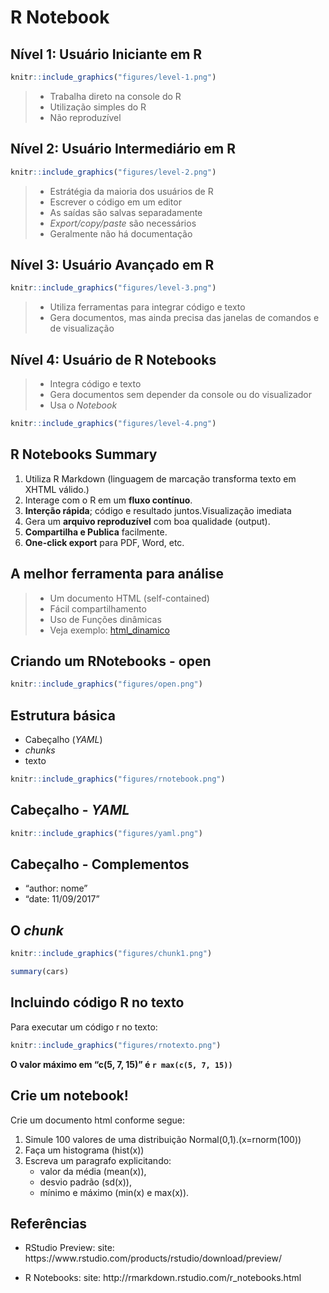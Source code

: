 
# R Notebook

## Nível 1: Usuário Iniciante em R 


```r
knitr::include_graphics("figures/level-1.png")
```

> - Trabalha direto na console do R
> - Utilização simples do R
> - Não reproduzível


## Nível 2: Usuário Intermediário em R


```r
knitr::include_graphics("figures/level-2.png")
```



> - Estrátégia da maioria dos usuários de R
> - Escrever o código em um editor 
> - As saídas são salvas separadamente
> - *Export/copy/paste* são necessários
> - Geralmente não há documentação 


## Nível 3: Usuário Avançado em R

```r
knitr::include_graphics("figures/level-3.png")
```

> - Utiliza ferramentas para integrar código e texto
> - Gera documentos, mas ainda precisa das janelas de comandos e de visualização 


## Nível 4: Usuário de R Notebooks

> - Integra código e texto
> - Gera documentos sem depender da console ou do visualizador
> - Usa o *Notebook*



```r
knitr::include_graphics("figures/level-4.png")
```

## R Notebooks Summary

1. Utiliza R Markdown (linguagem de marcação transforma texto em XHTML válido.)
1. Interage com o  R em um **fluxo contínuo**.
1. **Interção rápida**; código e resultado juntos.Visualização imediata 
1. Gera um **arquivo reproduzível** com boa qualidade (output).
1. **Compartilha e Publica** facilmente.
1. **One-click export** para PDF, Word, etc.


## A melhor ferramenta para análise

>- Um documento HTML (self-contained)
>- Fácil compartilhamento
>- Uso de Funções dinâmicas
>- Veja exemplo: [html_dinamico](file:///C:/Users/Cassio/Documents/cassio/Trabalhos/Programas%20em%20R/rmark/html_dinamico.html)

## Criando um RNotebooks - open


```r
knitr::include_graphics("figures/open.png")
```


## Estrutura básica

- Cabeçalho (*YAML*)
- *chunks*
- texto

```r
knitr::include_graphics("figures/rnotebook.png")
```



## Cabeçalho - *YAML*

```r
knitr::include_graphics("figures/yaml.png")
```



## Cabeçalho - Complementos

- "author: nome "
- "date: 11/09/2017"

## O *chunk* 


```r
knitr::include_graphics("figures/chunk1.png")
```


```r
summary(cars)
```


## Incluindo código R no texto

Para executar um código r no texto: 

```r
knitr::include_graphics("figures/rnotexto.png")
```


 **O valor máximo em "c(5, 7, 15)" é `r max(c(5, 7, 15))`**



## Crie um notebook!

Crie um documento html conforme segue:

1. Simule 100 valores de uma distribuição Normal(0,1).(x=rnorm(100))
1. Faça um histograma (hist(x))
1. Escreva um paragrafo explicitando:
    - valor da média (mean(x)), 
    - desvio padrão (sd(x)), 
    - mínimo e máximo (min(x) e max(x)).
    



## Referências

- RStudio Preview: site: https://www.rstudio.com/products/rstudio/download/preview/

- R Notebooks: site: http://rmarkdown.rstudio.com/r_notebooks.html

